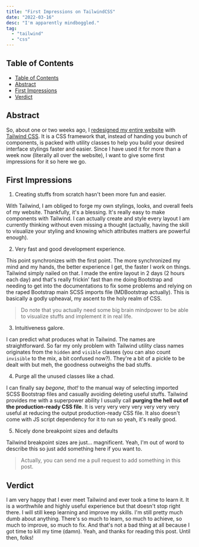 ```yaml
---
title: "First Impressions on TailwindCSS"
date: "2022-03-16"
desc: "I'm apparently mindboggled."
tag:
  - "tailwind"
  - "css"
---
```


## Table of Contents

- [Table of Contents](#table-of-contents)
- [Abstract](#abstract)
- [First Impressions](#first-impressions)
- [Verdict](#verdict)

## Abstract

So, about one or two weeks ago, I [redesigned my entire website](https://github.com/irvanmalik48/blog/commit/1559253fb4970a5de36d8bbc526712bc2cf544bf) with [Tailwind CSS](https://tailwindcss.com/). It is a CSS framework that, instead of handing you bunch of components, is packed with utility classes to help you build your desired interface stylings faster and easier. Since I have used it for more than a week now (literally all over the website), I want to give some first impressions for it so here we go.

## First Impressions

1. Creating stuffs from scratch hasn't been more fun and easier.

With Tailwind, I am obliged to forge my own stylings, looks, and overall feels of my website. Thankfully, it's a blessing. It's really easy to make components with Tailwind. I can actually create and style every layout I am currently thinking without even missing a thought (actually, having the skill to visualize your styling and knowing which attributes matters are powerful enough).

2. Very fast and good development experience.

This point synchronizes with the first point. The more synchronized my mind and my hands, the better experience I get, the faster I work on things. Tailwind simply nailed on that. I made the entire layout in 2 days (2 hours each day) and that's really frickin' fast than me doing Bootstrap and needing to get into the documentations to fix some problems and relying on the raped Bootstrap main SCSS imports file (MDBootstrap actually). This is basically a godly upheaval, my ascent to the holy realm of CSS.

> Do note that you actually need some big brain mindpower to be able to visualize stuffs and implement it in real life.

3. Intuitiveness galore.

I can predict what produces what in Tailwind. The names are straightforward. So far my only problem with Tailwind utility class names originates from the `hidden` and `visible` classes (you can also count `invisible` to the mix, a bit confused now?). They're a bit of a pickle to be dealt with but meh, the goodness outweighs the bad stuffs.

4. Purge all the unused classes like a chad.

I can finally say _begone, thot!_ to the manual way of selecting imported SCSS Bootstrap files and casually avoiding deleting useful stuffs. Tailwind provides me with a superpower ability I usually call **purging the hell out of the production-ready CSS file**. It is very very very very very very very useful at reducing the output production-ready CSS file. It also doesn't come with JS script dependency for it to run so yeah, it's really good.

5. Nicely done breakpoint sizes and defaults

Tailwind breakpoint sizes are just... magnificent. Yeah, I'm out of word to describe this so just add something here if you want to.

> Actually, you can send me a pull request to add something in this post.

## Verdict

I am very happy that I ever meet Tailwind and ever took a time to learn it. It is a worthwhile and highly useful experience but that doesn't stop right there. I will still keep learning and improve my skills. I'm still pretty much dumb about anything. There's so much to learn, so much to achieve, so much to improve, so much to fix. And that's not a bad thing at all because I got time to kill my time (damn). Yeah, and thanks for reading this post. Until then, folks!
